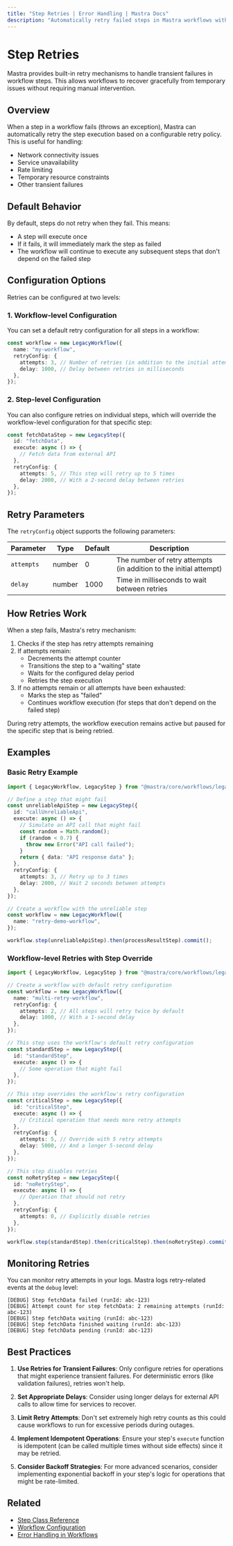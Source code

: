 ```yaml
---
title: "Step Retries | Error Handling | Mastra Docs"
description: "Automatically retry failed steps in Mastra workflows with configurable retry policies."
---
```


# Step Retries

Mastra provides built-in retry mechanisms to handle transient failures in workflow steps. This allows workflows to recover gracefully from temporary issues without requiring manual intervention.

## Overview

When a step in a workflow fails (throws an exception), Mastra can automatically retry the step execution based on a configurable retry policy. This is useful for handling:

- Network connectivity issues
- Service unavailability
- Rate limiting
- Temporary resource constraints
- Other transient failures

## Default Behavior

By default, steps do not retry when they fail. This means:

- A step will execute once
- If it fails, it will immediately mark the step as failed
- The workflow will continue to execute any subsequent steps that don't depend on the failed step

## Configuration Options

Retries can be configured at two levels:

### 1. Workflow-level Configuration

You can set a default retry configuration for all steps in a workflow:

```typescript
const workflow = new LegacyWorkflow({
  name: "my-workflow",
  retryConfig: {
    attempts: 3, // Number of retries (in addition to the initial attempt)
    delay: 1000, // Delay between retries in milliseconds
  },
});
```

### 2. Step-level Configuration

You can also configure retries on individual steps, which will override the workflow-level configuration for that specific step:

```typescript
const fetchDataStep = new LegacyStep({
  id: "fetchData",
  execute: async () => {
    // Fetch data from external API
  },
  retryConfig: {
    attempts: 5, // This step will retry up to 5 times
    delay: 2000, // With a 2-second delay between retries
  },
});
```

## Retry Parameters

The `retryConfig` object supports the following parameters:

| Parameter  | Type   | Default | Description                                                       |
| ---------- | ------ | ------- | ----------------------------------------------------------------- |
| `attempts` | number | 0       | The number of retry attempts (in addition to the initial attempt) |
| `delay`    | number | 1000    | Time in milliseconds to wait between retries                      |

## How Retries Work

When a step fails, Mastra's retry mechanism:

1. Checks if the step has retry attempts remaining
2. If attempts remain:
   - Decrements the attempt counter
   - Transitions the step to a "waiting" state
   - Waits for the configured delay period
   - Retries the step execution
3. If no attempts remain or all attempts have been exhausted:
   - Marks the step as "failed"
   - Continues workflow execution (for steps that don't depend on the failed step)

During retry attempts, the workflow execution remains active but paused for the specific step that is being retried.

## Examples

### Basic Retry Example

```typescript
import { LegacyWorkflow, LegacyStep } from "@mastra/core/workflows/legacy";

// Define a step that might fail
const unreliableApiStep = new LegacyStep({
  id: "callUnreliableApi",
  execute: async () => {
    // Simulate an API call that might fail
    const random = Math.random();
    if (random < 0.7) {
      throw new Error("API call failed");
    }
    return { data: "API response data" };
  },
  retryConfig: {
    attempts: 3, // Retry up to 3 times
    delay: 2000, // Wait 2 seconds between attempts
  },
});

// Create a workflow with the unreliable step
const workflow = new LegacyWorkflow({
  name: "retry-demo-workflow",
});

workflow.step(unreliableApiStep).then(processResultStep).commit();
```

### Workflow-level Retries with Step Override

```typescript
import { LegacyWorkflow, LegacyStep } from "@mastra/core/workflows/legacy";

// Create a workflow with default retry configuration
const workflow = new LegacyWorkflow({
  name: "multi-retry-workflow",
  retryConfig: {
    attempts: 2, // All steps will retry twice by default
    delay: 1000, // With a 1-second delay
  },
});

// This step uses the workflow's default retry configuration
const standardStep = new LegacyStep({
  id: "standardStep",
  execute: async () => {
    // Some operation that might fail
  },
});

// This step overrides the workflow's retry configuration
const criticalStep = new LegacyStep({
  id: "criticalStep",
  execute: async () => {
    // Critical operation that needs more retry attempts
  },
  retryConfig: {
    attempts: 5, // Override with 5 retry attempts
    delay: 5000, // And a longer 5-second delay
  },
});

// This step disables retries
const noRetryStep = new LegacyStep({
  id: "noRetryStep",
  execute: async () => {
    // Operation that should not retry
  },
  retryConfig: {
    attempts: 0, // Explicitly disable retries
  },
});

workflow.step(standardStep).then(criticalStep).then(noRetryStep).commit();
```

## Monitoring Retries

You can monitor retry attempts in your logs. Mastra logs retry-related events at the `debug` level:

```
[DEBUG] Step fetchData failed (runId: abc-123)
[DEBUG] Attempt count for step fetchData: 2 remaining attempts (runId: abc-123)
[DEBUG] Step fetchData waiting (runId: abc-123)
[DEBUG] Step fetchData finished waiting (runId: abc-123)
[DEBUG] Step fetchData pending (runId: abc-123)
```

## Best Practices

1. **Use Retries for Transient Failures**: Only configure retries for operations that might experience transient failures. For deterministic errors (like validation failures), retries won't help.

2. **Set Appropriate Delays**: Consider using longer delays for external API calls to allow time for services to recover.

3. **Limit Retry Attempts**: Don't set extremely high retry counts as this could cause workflows to run for excessive periods during outages.

4. **Implement Idempotent Operations**: Ensure your step's `execute` function is idempotent (can be called multiple times without side effects) since it may be retried.

5. **Consider Backoff Strategies**: For more advanced scenarios, consider implementing exponential backoff in your step's logic for operations that might be rate-limited.

## Related

- [Step Class Reference](./step-class.mdx)
- [Workflow Configuration](./workflow.mdx)
- [Error Handling in Workflows](../../docs/workflows-legacy/error-handling.mdx)